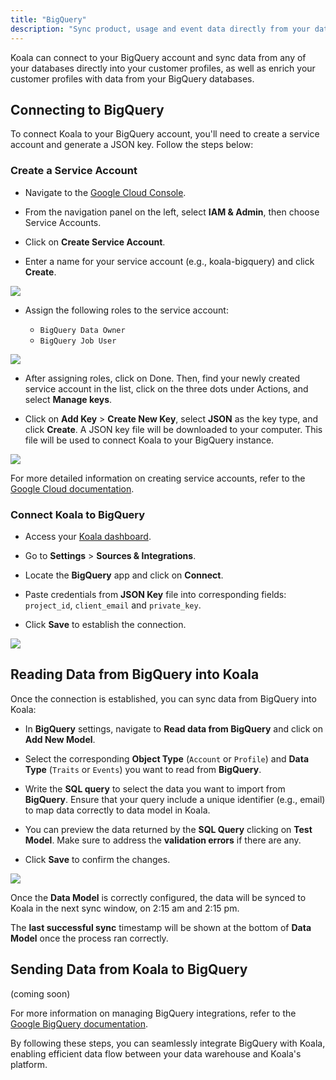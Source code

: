 ```yaml
---
title: "BigQuery"
description: "Sync product, usage and event data directly from your data warehouse."
---
```


Koala can connect to your BigQuery account and sync data from any of your databases directly into your customer profiles, as well as enrich your customer profiles with data from your BigQuery databases.

## Connecting to BigQuery

To connect Koala to your BigQuery account, you'll need to create a service account and generate a JSON key. Follow the steps below:

### Create a Service Account

- Navigate to the [Google Cloud Console](https://console.cloud.google.com).

- From the navigation panel on the left, select **IAM & Admin**, then choose Service Accounts.

- Click on **Create Service Account**.

- Enter a name for your service account (e.g., koala-bigquery) and click **Create**.

![](/images/bigquery/gc-service-account-1.png)

- Assign the following roles to the service account:

  - <code>BigQuery Data Owner</code>
  - <code>BigQuery Job User</code>

![](/images/bigquery/gc-service-account-2.png)

- After assigning roles, click on Done. Then, find your newly created service account in the list, click on the three dots under Actions, and select **Manage keys**.

- Click on **Add Key** > **Create New Key**, select **JSON** as the key type, and click **Create**. A JSON key file will be downloaded to your computer. This file will be used to connect Koala to your BigQuery instance.

![](/images/bigquery/gc-service-account-3.png)

For more detailed information on creating service accounts, refer to the [Google Cloud documentation](https://cloud.google.com/docs).

### Connect Koala to BigQuery

- Access your [Koala dashboard](https://app.getkoala.com).

- Go to **Settings** > **Sources & Integrations**.

- Locate the **BigQuery** app and click on **Connect**.

- Paste credentials from **JSON Key** file into corresponding fields: `project_id`, `client_email` and `private_key`.

- Click **Save** to establish the connection.

![](/images/bigquery/app-settings.png)

## Reading Data from BigQuery into Koala

Once the connection is established, you can sync data from BigQuery into Koala:

- In **BigQuery** settings, navigate to **Read data from BigQuery** and click on **Add New Model**.

- Select the corresponding **Object Type** (`Account` or `Profile`) and **Data Type** (`Traits` or `Events`) you want to read from **BigQuery**.

- Write the **SQL query** to select the data you want to import from **BigQuery**. Ensure that your query include a unique identifier (e.g., email) to map data correctly to data model in Koala.

- You can preview the data returned by the **SQL Query** clicking on **Test Model**. Make sure to address the **validation errors** if there are any.

- Click **Save** to confirm the changes.

![](/images/bigquery/app-data-model.png)

Once the **Data Model** is correctly configured, the data will be synced to Koala in the next sync window, on 2:15 am and 2:15 pm.

The **last successful sync** timestamp will be shown at the bottom of **Data Model** once the process ran correctly.

## Sending Data from Koala to BigQuery

(coming soon)

For more information on managing BigQuery integrations, refer to the [Google BigQuery documentation](https://cloud.google.com/bigquery/docs).

By following these steps, you can seamlessly integrate BigQuery with Koala, enabling efficient data flow between your data warehouse and Koala's platform.

